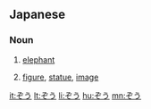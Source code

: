 ==Japanese==

===Noun===
{{ja-noun}}
# {{ja-def|象}} [[elephant]]
# {{ja-def|像}} [[figure]], [[statue]], [[image]]

[[it:ぞう]]
[[lt:ぞう]]
[[li:ぞう]]
[[hu:ぞう]]
[[mn:ぞう]]